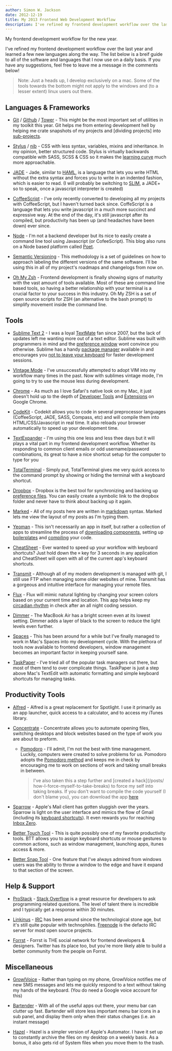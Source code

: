 ```yaml
---
author: Simon W. Jackson
date: 2012-12-19
title: My 2013 Frontend Web Development Workflow
description: I've refined my frontend development workflow over the last year and learned a few new languages along the way. The list below is a breif guide to all of the software and languages that I now use on a daily basis.
---
```


My frontend development workflow for the new year.

I've refined my frontend development workflow over the last year and learned a few new languages along the way. The list below is a breif guide to all of the software and languages that I now use on a daily basis. If you have any suggestions, feel free to leave me a message in the comments below!

> Note: Just a heads up, I develop exclusively on a mac. Some of the tools towards the bottom might not apply to the windows and (to a lesser extent) linux users out there.

Languages & Frameworks
----------------------

*   [Git](http://git-scm.com/) / [Github](http://github.com/) / [Tower](http://www.git-tower.com/) - This might be the most important set of utilities in my toolkit this year. Git helps me from entering development hell by helping me crate snapshots of my projects and \[dividing projects\] into [sub-projects](http://jeffkreeftmeijer.com/2010/why-arent-you-using-git-flow/).
    
*   [Stylus](https://github.com/learnboost/stylus) / [nib](http://visionmedia.github.com/nib/) - CSS with less syntax, variables, mixins and inheritance. In my opinion, better structured code. Stylus is virtually backwards compatible with SASS, SCSS & CSS so it makes the [learning curve](http://learnboost.github.com/stylus/try.html) much more approachable.
    
*   [JADE](http://jade-lang.com/) - Jade, similar to [HAML](http://haml.info/), is a language that lets you write HTML without the extra syntax and forces you to write in an indented fashion, which is easier to read. (I will probably be switching to [SLIM](http://slim-lang.com/), a JADE+ so to speak, once a javascript interpreter is created)
    
*   [CoffeeScript](http://coffeescript.org/) - I've only recently converted to developing all my projects with CoffeeScript, but I haven't turned back since. CoffeScript is a language that lets you write javascript in a much more succinct and expressive way. At the end of the day, it's still javascript after its compiled, but productivity has been up (and headaches have been down) ever since.
    
*   [Node](http://nodejs.org/) - I'm not a backend developer but its nice to easily create a command line tool using Javascript (or CofeeScript). This blog also runs on a Node based platform called [Poet](http://jsantell.github.com/poet/).
    
*   [Semantic Versioning](http://semver.org/) - This methodology is a set of guidelines on how to approach labeling the different versions of the same software. I'll be using this in all of my project's roadmaps and changelogs from now on.
    
*   [Oh My Zsh](http://twitter.com/ohmyzsh) - Frontend development is finally showing signs of maturity with the vast amount of tools available. Most of these are command line based tools, so having a better relationship with your terminal is a crucial factor to your success in this industry. Oh My ZSH is a set of open source scripts for ZSH (an alternative to the bash prompt) to simplify movement inside the command line.
    

Tools
-----

*   [Sublime Text 2](http://sublimetext.info/) - I was a loyal [TextMate](http://macromates.com/) fan since 2007, but the lack of updates left me wanting more out of a text editor. Sublime was built with programmers in mind and the [preference window](http://50north.de/sublime-text-2-settings/) wont convince you otherwise. Sublime has a handy [package manager](http://wbond.net/sublime_packages/package_control) available in and encourages you [not to leave your keyboard](http://docs.sublimetext.info/en/latest/reference/keyboard_shortcuts_osx.html) for faster development sessions.
    
*   [VIntage Mode](http://www.sublimetext.com/docs/2/vintage.html) - I've unsuccessfully attempted to adopt VIM into my workflow many times in the past. Now with sublimes vintage mode, I'm going to try to use the mouse less during development.
    
*   [Chrome](http://www.google.com/chrome) - As much as I love Safari's native look on my Mac, it just doesn't hold up to the depth of [Developer Tools](https://developers.google.com/chrome-developer-tools/) and [Extensions](https://chrome.google.com/webstore/category/extensions) on Google Chrome.
    
*   [CodeKit](http://incident57.com/codekit/) - Codekit allows you to code in several preprocessor languages (CoffeeScript, JADE, SASS, Compass, etc) and will compile them into HTML/CSS/Javascript in real time. It also reloads your browser automatically to speed up your development time.
    
*   [TextExpander](http://smilesoftware.com/TextExpander/index.html) - I'm using this one less and less thee days but it will plays a vital part in my frontend development workflow. Whether its responding to common client emails or odd username/password combinations, its great to have a nice shortcut setup for the computer to type for you
    
*   [TotalTerminal](http://totalterminal.binaryage.com/) - Simply put, TotalTerminal gives me very quick access to the command prompt by showing or hiding the terminal with a keyboard shortcut.
    
*   [Dropbox](https://www.dropbox.com/) - Dropbox is the best tool for synchronizing and backing up [preference files](http://dotfiles.github.com/). You can easily create a symbolic link to the dropbox folder and never have to think about backing up it again.
    
*   [Marked](http://markedapp.com/) - All of my posts here are written in [markdown](http://daringfireball.net/projects/markdown/basics) syntax. Marked lets me view the layout of my posts as I'm typing them.
    
*   [Yeoman](http://yeoman.io/) - This isn't necessarily an app in itself, but rather a collection of apps to streamline the process of [downloading components](http://yeoman.io/packagemanager.html), setting up [boilerplates](http://yeoman.io/commandline.html#init) and [compiling](http://yeoman.io/commandline.html#build) your code.
    
*   [CheatSheet](https://itunes.apple.com/us/app/cheatsheet/id529456740) - Ever wanted to speed up your workflow with keyboard shortcuts? Just hold down the `⌘` key for 3 seconds in any application and CheatSheet will open with all of the current app's keyboard shortcuts.
    
*   [Transmit](http://panic.com/transmit/) - Although all of my modern development is managed with git, I still use FTP when managing some older websites of mine. Transmit has a gorgeous and intuitive interface for managing your remote files.
    
*   [Flux](http://stereopsis.com/flux/) - Flux will mimic natural lighting by changing your screen colors based on your current time and location. This app helps keep my [circadian rhythm](http://en.wikipedia.org/wiki/Circadian_rhythm) in check after an all night coding session.
    
*   [Dimmer](http://www.macupdate.com/app/mac/35000/dimmer) - The MacBook Air has a bright screen even at its lowest setting. Dimmer adds a layer of black to the screen to reduce the light levels even further.
    
*   [Spaces](http://lifehacker.com/5930123/make-spaces-useable-again-on-your-mac) - This has been around for a while but I've finally managed to work in Mac's Spaces into my development cycle. With the plethora of tools now available to frontend developers, window management becomes an important factor in keeping yourself sane.
    
*   [TaskPaper](http://www.hogbaysoftware.com/products/taskpaper) - I've tried all of the popular task managers out there, but most of them tend to over complicate things. TaskPaper is just a step above Mac's TextEdit with automatic formatting and simple keyboard shortcuts for managing tasks.
    

Productivity Tools
------------------

*   [Alfred](http://www.alfredapp.com/) - Alfred is a great replacement for Spotlight. I use it primarily as an app launcher, quick access to a calculator, and to access my iTunes library.
    
*   [Concentrate](http://www.getconcentrating.com/) - Concentrate allows you to automate opening files, switching desktops and block websites based on the type of work you are about to preform.
    
    *   [Pomodoro](https://github.com/ugol/pomodoro) - I'll admit, I'm not the best with time management. Luckily, computers were created to solve problems for us. Pomodoro adopts the [Pomodoro method](http://www.pomodorotechnique.com/) and keeps me in check by encouraging me to work on sections of work and taking small breaks in between.
        
        > I've also taken this a step further and \[created a hack\](/posts/ how-I-force-myself-to-take-breaks) to force my self into taking breaks. If you don't want to compile the code yourself (I don't blame you), you can download the app [here](http://www.mediafire.com/?jt8olvtad6t1biw)
        
    
*   [Sparrow](https://itunes.apple.com/us/app/id417250177?mt=12) - Apple's Mail client has gotten sluggish over the years. Sparrow is light on the user interface and mimics the flow of Gmail (including its [keyboard shortcuts](http://support.google.com/mail/bin/answer.py?hl=en&answer=6594)). It even rewards you for reaching [Inbox Zero](http://inboxzero.com/).
    
*   [Better Touch Tool](http://www.boastr.de/) - This is quite possibly one of my favorite productivity tools. BTT allows you to assign keyboard shortcuts or mouse gestures to common actions, such as window management, launching apps, itunes access & more.
    
*   [Better Snap Tool](https://itunes.apple.com/de/app/bettersnaptool/id417375580?mt=12) - One feature that I've always admired from windows users was the ability to throw a window to the edge and have it expand to that section of the screen.
    

Help & Support
--------------

*   [ProStack](https://itunes.apple.com/us/app/prostack/id548912476?mt=12) - [Stack Overflow](http://stackoverflow.com/) is a great resource for developers to ask programming related questions. The level of talent there is incredible and I typically get a response within 30 minutes.
    
*   [Linkinus](http://www.conceitedsoftware.com/linkinus) - [IRC](http://en.wikipedia.org/wiki/Internet_Relay_Chat) has been around since the technological stone age, but it's still quite popular with technophiles. [Freenode](http://freenode.net/index.shtml) is the defacto IRC server for most open source projects.
    
*   [Forrst](http://forrst.com/posts) - Forrst is THE social network for frontend developers & designers. Twitter has its place too, but you're more likely able to build a better community from the people on Forrst.
    

Miscellaneous
-------------

*   [GrowlVoice](http://www.growlvoice.com/) - Rather than typing on my phone, GrowlVoice notifies me of new SMS messages and lets me quickly respond to a text without taking my hands of the keyboard. (You do need a Google voice account for this)
    
*   [Bartender](http://www.macbartender.com/) - With all of the useful apps out there, your menu bar can clutter up fast. Bartender will store less important menu bar icons in a sub panel, and display them only when their status changes (i.e. an instant message)
    
*   [Hazel](http://www.noodlesoft.com/hazel.php) - Hazel is a simpler version of Apple's Automator. I have it set up to constantly archive the files on my desktop on a weekly basis. As a bonus, it also gets rid of System files when you move them to the trash.
